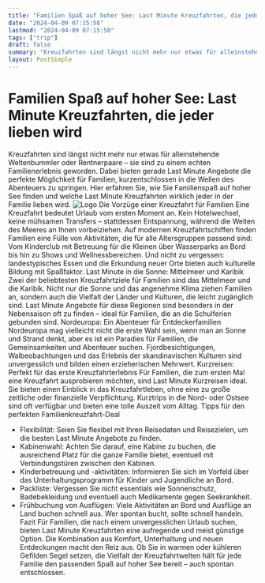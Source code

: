 ```yaml
---
title: "Familien Spaß auf hoher See: Last Minute Kreuzfahrten, die jeder lieben wird"
date: "2024-04-09 07:15:58"
lastmod: "2024-04-09 07:15:58"
tags: ["trip"]
draft: false
summary: "Kreuzfahrten sind längst nicht mehr nur etwas für alleinstehende Weltenbummler oder Rentnerpaare – sie sind zu einem echten Familienerlebnis geworden. Dabei bieten gerade Last Minute Angebote die perfekte Möglichkeit für Familien, kurzentschlossen in die Wellen des Abenteuers zu springen. Hier erfahren Sie, wie Sie Familienspaß auf hoher See finden und welche Last Minute Kreuzfahrten wirklich jeder in der Familie lieben wird."
layout: PostSimple
---
```

# Familien Spaß auf hoher See: Last Minute Kreuzfahrten, die jeder lieben wird
Kreuzfahrten sind längst nicht mehr nur etwas für alleinstehende Weltenbummler oder Rentnerpaare – sie sind zu einem echten Familienerlebnis geworden. Dabei bieten gerade Last Minute Angebote die perfekte Möglichkeit für Familien, kurzentschlossen in die Wellen des Abenteuers zu springen. Hier erfahren Sie, wie Sie Familienspaß auf hoher See finden und welche Last Minute Kreuzfahrten wirklich jeder in der Familie lieben wird.
<img alt="Logo" class="lazyImg" data-src="https://cdn.seniorsselection.com/upload-logo/Kreuzfahrt-Cruise-6.webp" src="/statics/image/loading.webp"/>
Die Vorzüge einer Kreuzfahrt für Familien
Eine Kreuzfahrt bedeutet Urlaub vom ersten Moment an. Kein Hotelwechsel, keine mühsamen Transfers – stattdessen Entspannung, während die Weiten des Meeres an Ihnen vorbeiziehen. Auf modernen Kreuzfahrtschiffen finden Familien eine Fülle von Aktivitäten, die für alle Altersgruppen passend sind: Vom Kinderclub mit Betreuung für die Kleinen über Wasserparks an Bord bis hin zu Shows und Wellnessbereichen. Und nicht zu vergessen: landestypisches Essen und die Erkundung neuer Orte bieten auch kulturelle Bildung mit Spaßfaktor.
Last Minute in die Sonne: Mittelmeer und Karibik
Zwei der beliebtesten Kreuzfahrtziele für Familien sind das Mittelmeer und die Karibik. Nicht nur die Sonne und das angenehme Klima ziehen Familien an, sondern auch die Vielfalt der Länder und Kulturen, die leicht zugänglich sind. Last Minute Angebote für diese Regionen sind besonders in der Nebensaison oft zu finden – ideal für Familien, die an die Schulferien gebunden sind.
Nordeuropa: Ein Abenteuer für Entdeckerfamilien
Nordeuropa mag vielleicht nicht die erste Wahl sein, wenn man an Sonne und Strand denkt, aber es ist ein Paradies für Familien, die Gemeinsamkeiten und Abenteuer suchen. Fjordbesichtigungen, Walbeobachtungen und das Erlebnis der skandinavischen Kulturen sind unvergesslich und bilden einen erzieherischen Mehrwert.
Kurzreisen: Perfekt für das erste Kreuzfahrterlebnis
Für Familien, die zum ersten Mal eine Kreuzfahrt ausprobieren möchten, sind Last Minute Kurzreisen ideal. Sie bieten einen Einblick in das Kreuzfahrtleben, ohne eine zu große zeitliche oder finanzielle Verpflichtung. Kurztrips in die Nord- oder Ostsee sind oft verfügbar und bieten eine tolle Auszeit vom Alltag.
Tipps für den perfekten Familienkreuzfahrt-Deal
- Flexibilität: Seien Sie flexibel mit Ihren Reisedaten und Reisezielen, um die besten Last Minute Angebote zu finden.
- Kabinenwahl: Achten Sie darauf, eine Kabine zu buchen, die ausreichend Platz für die ganze Familie bietet, eventuell mit Verbindungstüren zwischen den Kabinen.
- Kinderbetreuung und -aktivitäten: Informieren Sie sich im Vorfeld über das Unterhaltungsprogramm für Kinder und Jugendliche an Bord.
- Packliste: Vergessen Sie nicht essentials wie Sonnenschutz, Badebekleidung und eventuell auch Medikamente gegen Seekrankheit.
- Frühbuchung von Ausflügen: Viele Aktivitäten an Bord und Ausflüge an Land buchen schnell aus. Wer spontan bucht, sollte schnell handeln.
Fazit
Für Familien, die nach einem unvergesslichen Urlaub suchen, bieten Last Minute Kreuzfahrten eine aufregende und meist günstige Option. Die Kombination aus Komfort, Unterhaltung und neuen Entdeckungen macht den Reiz aus. Ob Sie in warmen oder kühleren Gefilden Segel setzen, die Vielfalt der Kreuzfahrtwelten hält für jede Familie den passenden Spaß auf hoher See bereit – auch spontan entschlossen.
        